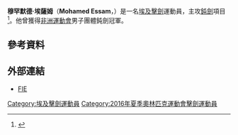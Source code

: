 {{noteTA
|1=zh-cn:花剑; zh-tw:鈍劍;
}}
{{Infobox fencer
| name           = 穆罕默德·埃薩姆<br />''Mohamed Essam''
| image          = 
| imagesize      = 
| caption        = 
| birth_name     = 
| fullname       = 
| nickname       = 
| nationality    = 
| residence      = 
| birth_date     = {{birth date and age|1994|12|6|df=yes}}
| birth_place    = 
| death_date     = 
| death_place    = 
| height         = {{height|m=1.64}}
| weight         = {{weight|kg=64}}
| sport          = [[擊劍|擊劍]]
| weapon         = [[鈍劍|鈍劍]] 
| hand           = 右手
| country        = {{EGY}}
| fieranking     = [http://fie.org/fencers/fencer/26857 現在排名]
| medaltemplates = 
{{MedalSport|男子[[擊劍|擊劍]]}}
{{MedalCountry|{{EGY}}}}
{{MedalCompetition|[[非洲運動會|非洲運動會]]}}
{{MedalGold|[[2015年非洲運動會|2015年 布拉薩]]|團體鈍劍}}
{{MedalBronze|[[2015年非洲運動會|2015年 布拉薩]]|個人鈍劍}}
{{MedalCompetition|[[非洲擊劍錦標賽|非洲擊劍錦標賽]]}}
{{MedalGold|[[2013年非洲擊劍錦標賽|2013年 開普敦]]|團體鈍劍}}
{{MedalGold|[[2014年非洲擊劍錦標賽|2014年 開羅]]|團體鈍劍}}
{{MedalGold|[[2015年非洲擊劍錦標賽|2015年 開羅]]|團體鈍劍}}
{{MedalGold|[[2016年非洲擊劍錦標賽|2016年 阿爾及爾]]|團體鈍劍}}
{{MedalSilver|[[2013年非洲擊劍錦標賽|2013年 開普敦]]|個人鈍劍}}
{{MedalCompetition|[[泛阿拉伯運動會|泛阿拉伯運動會]]}}
{{MedalGold|[[2011年泛阿拉伯運動會|2011年 多哈]]|團體鈍劍}}
{{MedalCompetition|[[非洲青少年擊劍錦標賽|非洲青少年擊劍錦標賽]]}}
{{MedalGold|[[2011年非洲青少年擊劍錦標賽|2011年 阿爾及爾]]|個人鈍劍}}
{{MedalSilver|[[2014年非洲青少年擊劍錦標賽|2014年 開羅]]|個人鈍劍}}
| show-medals    = yes
}}
'''穆罕默德·埃薩姆'''（'''Mohamed Essam'''，{{bd|1994年|12月6日|catIdx=Essam, Mohamed}}）是一名[[埃及|埃及]][[擊劍|擊劍]]運動員，主攻[[鈍劍|鈍劍]]項目<ref>{{cite web |url=http://fie.org/fencers/fencer/26857 |title=Mohamed Essam |publisher=FIE |date=2016-05-10 |accessdate=2016-05-10 |archive-date=2016-05-23 |archive-url=https://web.archive.org/web/20160523184315/http://fie.org/fencers/fencer/26857 |dead-url=no }}</ref>。他曾獲得[[2015年非洲運動會|非洲運動會]]男子團體鈍劍冠軍。

== 參考資料 ==
{{Reflist}}

== 外部連結 ==
* [http://fie.org/fencers/fencer/26857 FIE] {{Wayback|url=http://fie.org/fencers/fencer/26857 |date=20160523184315 }}

{{Egypt-stub}}

{{DEFAULTSORT:Essam, Mohamed}}
[[Category:埃及擊劍運動員|Category:埃及擊劍運動員]]
[[Category:2016年夏季奧林匹克運動會擊劍運動員|Category:2016年夏季奧林匹克運動會擊劍運動員]]